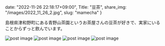 date: "2022-11-26 22:18:17+09:00",
Title: "豆茶",
share_img: "/images/2022_11_26_2.jpg",
slug: "mamecha"
}

島根県津和野町にある青野山茶園というお茶屋さんの豆茶が好きで、実家にいることからずっと飲んでいます。

<img src="/images/2022_11_26_1.jpg" alt="post image" />
<img src="/images/2022_11_26_2.jpg" alt="post image" />
<img src="/images/2022_11_26_3.jpg" alt="post image" />
<img src="/images/2022_11_26_4.jpg" alt="post image" />
